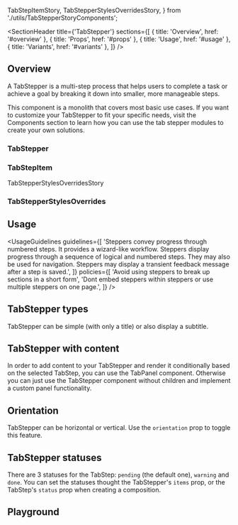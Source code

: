   TabStepItemStory,
  TabStepperStylesOverridesStory,
} from './utils/TabStepperStoryComponents';

<Meta of={TabStepperStories} />

<SectionHeader
  title={'TabStepper'}
  sections={[
    { title: 'Overview', href: '#overview' },
    { title: 'Props', href: '#props' },
    { title: 'Usage', href: '#usage' },
    { title: 'Variants', href: '#variants' },
  ]}
/>

## Overview

A TabStepper is a multi-step process that helps users to complete a task or achieve a goal by breaking it down into smaller, more manageable steps.

<Tip>
  This component is a monolith that covers most basic use cases. If you want to customize your
  TabStepper to fit your specific needs, visit the Components section to learn how you can use the
  tab stepper modules to create your own solutions.
</Tip>

<SubsectionHeader title="Props" />

### TabStepper

<ArgTypes of={TabStepper} />

### TabStepItem

TabStepperStylesOverridesStory

### TabStepperStylesOverrides

<ArgTypes of={TabStepperStylesOverridesStory} />

## Usage

<UsageGuidelines
  guidelines={[
    'Steppers convey progress through numbered steps. It provides a wizard-like workflow. Steppers display progress through a sequence of logical and numbered steps. They may also be used for navigation. Steppers may display a transient feedback message after a step is saved.',
  ]}
  policies={[
    'Avoid using steppers to break up sections in a short form',
    'Dont embed steppers within steppers or use multiple steppers on one page.',
  ]}
/>

<SubsectionHeader title="Variants" />

## TabStepper types

TabStepper can be simple (with only a title) or also display a subtitle.

<Canvas of={TabStepperStories.TabStepperTypes} />

## TabStepper with content

In order to add content to your TabStepper and render it conditionally based on the selected TabStep, you can use the TabPanel component. Otherwise you can just use the TabStepper component without children and implement a custom panel functionality.

<Canvas of={TabStepperStories.TabStepperWithContent} />

## Orientation

TabStepper can be horizontal or vertical. Use the `orientation` prop to toggle this feature.

<Canvas of={TabStepperStories.TabStepperOrientation} />

## TabStepper statuses

There are 3 statuses for the TabStep: `pending` (the default one), `warning` and `done`. You can set the statuses thought the TabStepper's `items` prop, or the TabStep's `status` prop when creating a composition.

<Canvas of={TabStepperStories.TabStepperStatuses} />

## Playground

<Canvas of={TabStepperStories.Playground} />
